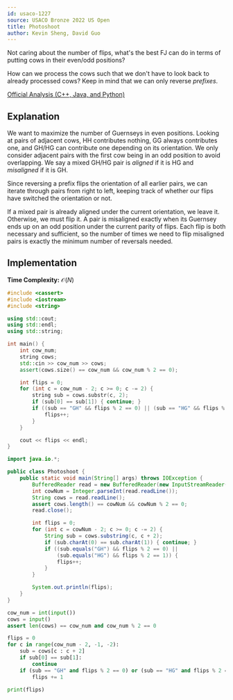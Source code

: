 ```yaml
---
id: usaco-1227
source: USACO Bronze 2022 US Open
title: Photoshoot
author: Kevin Sheng, David Guo
---
```


<Spoiler title="Hint 1">

Not caring about the number of flips, what's the best FJ can do in terms
of putting cows in their even/odd positions?

</Spoiler>

<Spoiler title="Hint 2">

How can we process the cows such that we don't have to look back to already
processed cows? Keep in mind that we can only reverse *prefixes*.

</Spoiler>

<Spoiler title="Solution">

[Official Analysis (C++, Java, and Python)](http://usaco.org/current/data/sol_prob1_bronze_open22.html)

## Explanation

We want to maximize the number of Guernseys in even positions. Looking at pairs of adjacent cows, HH contributes nothing, GG always contributes one, and GH/HG can contribute one depending on its orientation. We only consider adjacent pairs with the first cow being in an odd position to avoid overlapping. We say a mixed GH/HG pair is *aligned* if it is HG and *misaligned* if it is GH.

Since reversing a prefix flips the orientation of all earlier pairs, we can iterate through pairs from right to left, keeping track of whether our flips have switched the orientation or not.

If a mixed pair is already aligned under the current orientation, we leave it. Otherwise, we must flip it. A pair is misaligned exactly when its Guernsey ends up on an odd position under the current parity of flips. Each flip is both necessary and sufficient, so the number of times we need to flip misaligned pairs is exactly the minimum number of reversals needed.

## Implementation

**Time Complexity:** $\mathcal{O}(N)$

<LanguageSection>
<CPPSection>

```cpp
#include <cassert>
#include <iostream>
#include <string>

using std::cout;
using std::endl;
using std::string;

int main() {
	int cow_num;
	string cows;
	std::cin >> cow_num >> cows;
	assert(cows.size() == cow_num && cow_num % 2 == 0);

	int flips = 0;
	for (int c = cow_num - 2; c >= 0; c -= 2) {
		string sub = cows.substr(c, 2);
		if (sub[0] == sub[1]) { continue; }
		if ((sub == "GH" && flips % 2 == 0) || (sub == "HG" && flips % 2 == 1)) {
			flips++;
		}
	}

	cout << flips << endl;
}
```

</CPPSection>
<JavaSection>

```java
import java.io.*;

public class Photoshoot {
	public static void main(String[] args) throws IOException {
		BufferedReader read = new BufferedReader(new InputStreamReader(System.in));
		int cowNum = Integer.parseInt(read.readLine());
		String cows = read.readLine();
		assert cows.length() == cowNum && cowNum % 2 == 0;
		read.close();

		int flips = 0;
		for (int c = cowNum - 2; c >= 0; c -= 2) {
			String sub = cows.substring(c, c + 2);
			if (sub.charAt(0) == sub.charAt(1)) { continue; }
			if ((sub.equals("GH") && flips % 2 == 0) ||
			    (sub.equals("HG") && flips % 2 == 1)) {
				flips++;
			}
		}

		System.out.println(flips);
	}
}
```

</JavaSection>
<PySection>

```py
cow_num = int(input())
cows = input()
assert len(cows) == cow_num and cow_num % 2 == 0

flips = 0
for c in range(cow_num - 2, -1, -2):
	sub = cows[c : c + 2]
	if sub[0] == sub[1]:
		continue
	if (sub == "GH" and flips % 2 == 0) or (sub == "HG" and flips % 2 == 1):
		flips += 1

print(flips)
```

</PySection>
</LanguageSection>

</Spoiler>
